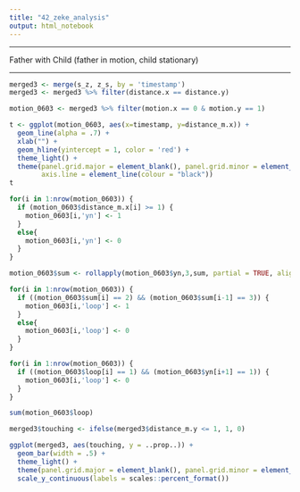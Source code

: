 ```yaml
---
title: "42_zeke_analysis"
output: html_notebook
---
```


-------------------

Father with Child
(father in motion, child stationary)

--------------------

```r
merged3 <- merge(s_z, z_s, by = 'timestamp') 
merged3 <- merged3 %>% filter(distance.x == distance.y)
```

```r
motion_0603 <- merged3 %>% filter(motion.x == 0 & motion.y == 1)
```

```r
t <- ggplot(motion_0603, aes(x=timestamp, y=distance_m.x)) +
  geom_line(alpha = .7) + 
  xlab("") +
  geom_hline(yintercept = 1, color = 'red') +
  theme_light() +
  theme(panel.grid.major = element_blank(), panel.grid.minor = element_blank(), panel.border = element_blank(), 
        axis.line = element_line(colour = "black"))
t
```


```r
for(i in 1:nrow(motion_0603)) {
  if (motion_0603$distance_m.x[i] >= 1) {
    motion_0603[i,'yn'] <- 1
  }
  else{
    motion_0603[i,'yn'] <- 0 
  }
}
```

```r
motion_0603$sum <- rollapply(motion_0603$yn,3,sum, partial = TRUE, align = "right")
```

```r

for(i in 1:nrow(motion_0603)) {
  if ((motion_0603$sum[i] == 2) && (motion_0603$sum[i-1] == 3)) {
    motion_0603[i,'loop'] <- 1
  }
  else{
    motion_0603[i,'loop'] <- 0 
  }
}

for(i in 1:nrow(motion_0603)) {
  if ((motion_0603$loop[i] == 1) && (motion_0603$yn[i+1] == 1)) {
    motion_0603[i,'loop'] <- 0
  }
}
```

```r
sum(motion_0603$loop)
```



```r
merged3$touching <- ifelse(merged3$distance_m.y <= 1, 1, 0)
```


```r
ggplot(merged3, aes(touching, y = ..prop..)) +
  geom_bar(width = .5) +
  theme_light() +
  theme(panel.grid.major = element_blank(), panel.grid.minor = element_blank()) +
  scale_y_continuous(labels = scales::percent_format())
```

